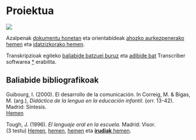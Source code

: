 # Proiektua {-}

[![](https://img.shields.io/badge/Diapoak-Proiektua-gray)](../diapoak/0X-Deskribapena-slideak.html)

Azalpenak [dokumentu honetan](../beste/Proiektua/Deskribapena-dokumentua.pdf) eta orientabideak [ahozko aurkezpenerako hemen](../beste/Proiektua/Proiektua-Orientabideak_ahozko_aurkezpenerako.pdf) eta [idatzizkorako hemen](../beste/Proiektua/Proiektua-Orientabideak_idatzizko_lanerako.pdf).

Transkripzioak egiteko [baliabide batzuei buruz](http://bosgarrena.blogspot.com/2019/10/transkripzioak-egiteko-erreminta-libre.html) eta [adibide bat](../beste/Proiektua/senior_.html) Transcriber softwarea [*](http://trans.sourceforge.net/en/presentation.php) erabilita. 

## Baliabide bibliografikoak {-}

Guibourg, I. (2000). El desarrollo de la comunicación. In Correig, M. & Bigas, M. (arg.), *Didáctica de la lengua en la educación infantil.* (orr. 13-42). Madrid: Síntesis.  
[Hemen](../beste/Proiektua/GUIBOURG_El_desarrollo_de_la_comunicacion.pdf)

Tough, J. (1996). *El lenguaje oral en la escuela.* Madrid: Visor.  
(3 testu)
[Hemen](../beste/Proiektua/TOUGH_El uso del lenguaje en los ninos.pdf), [hemen](../beste/Proiektua/TOUGH_como hacer una valoracion del uso del lenguaje en el nino.pdf),  [hemen](../beste/Proiektua/TOUGH_utilizacion de los cuadernillos de dibujos.pdf) eta [**irudiak** hemen](../beste/Proiektua/TOUGH_Katutxo_beltza-irudiak.pdf).

